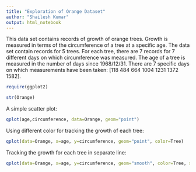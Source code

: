 ```yaml
---
title: "Exploration of Orange Dataset"
author: "Shailesh Kumar"
output: html_notebook
---
```

This data set contains records of growth of orange trees. 
Growth is measured in terms of the circumference of a tree
at a specific age.
The data set contain records for 5 trees. 
For each tree, there are 7 records for 7 different days on which
circumference was measured.
The age of a tree is measured in the number of days 
since 1968/12/31. There are 7 specific days on which
measurements have been taken: [118  484  664 1004 1231 1372 1582].

```r
require(ggplot2)
```

```r
str(Orange)
```

A simple scatter plot: 

```r
qplot(age,circumference, data=Orange, geom="point")
```

Using different color for tracking the growth of each tree:

```r
qplot(data=Orange, x=age, y=circumference, geom="point", color=Tree)
```

Tracking the growth for each tree in separate line:

```r
qplot(data=Orange, x=age, y=circumference, geom="smooth", color=Tree, se=FALSE)
```

